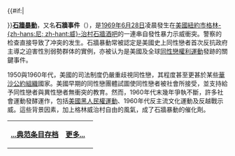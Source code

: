 {{#if:{{{image}}}|<div style="float:left;margin-right:1em">
</div>}}'''[[石牆暴動|石牆暴動]]'''，又名'''石牆事件'''（{{lang-en|Stonewall riots}}），是[[1969年|1969年]][[6月28日|6月28日]]凌晨發生在[[美國|美國]][[紐約市|紐約市]][[格林尼治村|格林-{zh-hans:尼; zh-hant:威}-治村]][[石牆酒吧|石牆酒吧]]的一連串自發性暴力示威衝突。警察的检查直接导致了冲突的发生。石牆暴動常被認定是美國史上同性戀者首次反抗政府主導之迫害性別弱勢群体的實例，亦被认为是美國及全球[[同性戀權利|同性戀權利運動]]發跡的關鍵事件。

1950與1960年代，美國的司法制度仍嚴重歧視同性戀，其程度甚至更甚於某些[[華沙公約組織|華沙公約組織]]國家。美國早期的同性戀團體試圖使同性戀者被社會所接受，並支持給予同性戀者與異性戀者無衝突的教育。然而，1960年代末幾年爭執不斷，許多社會運動發酵運作，包括[[美國黑人民權運動|美國黑人民權運動]]、1960年代反主流文化運動及反越戰示威。這些背景因素，加上格林威治村自由的風氣，成了石牆暴動的催化劑。

{| class="noprint" width="100%"  border="0" style="padding: 0; margin: 0; background-color:transparent"
|-
|<div style="text-align:left;">'''[[Portal:社会/Featured_article|...典范条目存档]]'''</div>||
 <div style="text-align:right;margin-right:10px;margin-bottom:4px;">
'''[[石牆暴動|更多...]]'''
 </div >
|}<noinclude>